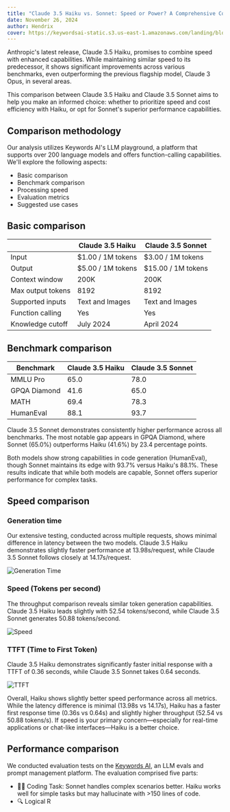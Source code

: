 ```yaml
---
title: "Claude 3.5 Haiku vs. Sonnet: Speed or Power? A Comprehensive Comparison"
date: November 26, 2024
author: Hendrix
cover: https://keywordsai-static.s3.us-east-1.amazonaws.com/landing/blog/haiku_vs_sonnet/cover.png
---
```


Anthropic's latest release, Claude 3.5 Haiku, promises to combine speed with enhanced capabilities. While maintaining similar speed to its predecessor, it shows significant improvements across various benchmarks, even outperforming the previous flagship model, Claude 3 Opus, in several areas.

This comparison between Claude 3.5 Haiku and Claude 3.5 Sonnet aims to help you make an informed choice: whether to prioritize speed and cost efficiency with Haiku, or opt for Sonnet's superior performance capabilities.

## Comparison methodology

Our analysis utilizes Keywords AI's LLM playground, a platform that supports over 200 language models and offers function-calling capabilities. We'll explore the following aspects:

- Basic comparison  
- Benchmark comparison  
- Processing speed  
- Evaluation metrics  
- Suggested use cases

## Basic comparison

|                     | Claude 3.5 Haiku             | Claude 3.5 Sonnet            |
|---------------------|------------------------------|------------------------------|
| Input               | $1.00 / 1M tokens            | $3.00 / 1M tokens            |
| Output              | $5.00 / 1M tokens            | $15.00 / 1M tokens           |
| Context window      | 200K                         | 200K                         |
| Max output tokens   | 8192                         | 8192                         |
| Supported inputs    | Text and Images              | Text and Images              |
| Function calling    | Yes                          | Yes                          |
| Knowledge cutoff    | July 2024                    | April 2024                   |

## Benchmark comparison

| Benchmark           | Claude 3.5 Haiku | Claude 3.5 Sonnet |
|---------------------|------------------|--------------------|
| MMLU Pro            | 65.0             | 78.0               |
| GPQA Diamond        | 41.6             | 65.0               |
| MATH                | 69.4             | 78.3               |
| HumanEval           | 88.1             | 93.7               |

Claude 3.5 Sonnet demonstrates consistently higher performance across all benchmarks. The most notable gap appears in GPQA Diamond, where Sonnet (65.0%) outperforms Haiku (41.6%) by 23.4 percentage points.

Both models show strong capabilities in code generation (HumanEval), though Sonnet maintains its edge with 93.7% versus Haiku's 88.1%. These results indicate that while both models are capable, Sonnet offers superior performance for complex tasks.

## Speed comparison

### Generation time

Our extensive testing, conducted across multiple requests, shows minimal difference in latency between the two models. Claude 3.5 Haiku demonstrates slightly faster performance at 13.98s/request, while Claude 3.5 Sonnet follows closely at 14.17s/request.

![Generation Time](https://keywordsai-static.s3.us-east-1.amazonaws.com/landing/blog/haiku_vs_sonnet/generation_time.png)

### Speed (Tokens per second)

The throughput comparison reveals similar token generation capabilities. Claude 3.5 Haiku leads slightly with 52.54 tokens/second, while Claude 3.5 Sonnet generates 50.88 tokens/second.

![Speed](https://keywordsai-static.s3.us-east-1.amazonaws.com/landing/blog/haiku_vs_sonnet/speed.png)

### TTFT (Time to First Token)

Claude 3.5 Haiku demonstrates significantly faster initial response with a TTFT of 0.36 seconds, while Claude 3.5 Sonnet takes 0.64 seconds.

![TTFT](https://keywordsai-static.s3.us-east-1.amazonaws.com/landing/blog/haiku_vs_sonnet/ttft.png)

Overall, Haiku shows slightly better speed performance across all metrics. While the latency difference is minimal (13.98s vs 14.17s), Haiku has a faster first response time (0.36s vs 0.64s) and slightly higher throughput (52.54 vs 50.88 tokens/s). If speed is your primary concern—especially for real-time applications or chat-like interfaces—Haiku is a better choice.

## Performance comparison

We conducted evaluation tests on the [Keywords AI](https://www.keywordsai.co), an LLM evals and prompt management platform. The evaluation comprised five parts:

- 🧑‍💻 Coding Task: Sonnet handles complex scenarios better. Haiku works well for simple tasks but may hallucinate with >150 lines of code.
- 🔍 Logical R
